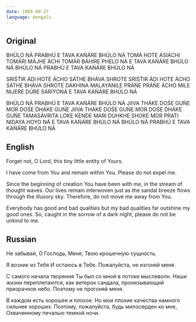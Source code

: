 ```yaml
---
date: 1985-09-27
language: bengali
---
```


## Original

BHÚLO NÁ PRABHÚ
E TAVA KAŃÁRE BHÚLO NÁ
TOMÁ HOTE ÁSIÁCHI
TOMÁRI MÁJHE ÁCHI
TOMÁR BÁHIRE PHELO NÁ
E TAVA KAŃÁRE BHÚLO NÁ
BHÚLO NÁ PRABHÚ
E TAVA KAŃÁRE BHÚLO NÁ

SRIŚT́IR ÁDI HOTE
ÁCHO SÁTHE BHÁVA SHROTE
SRIŚT́IR ÁDI HOTE
ÁCHO SÁTHE BHÁVA SHROTE
DAKHINA MALAYÁNILE
PRÁŃE PRÁŃE ÁCHO MILE
NIJERE DÚRE SARIYONÁ
E TAVA KAŃÁRE BHÚLO NÁ

BHÚLO NÁ PRABHÚ
E TAVA KAŃÁRE BHÚLO NÁ
JIIVA THÁKE DOŚE GUŃE
MOR DOŚE D́HÁKE GUŃE
JIIVA THÁKE DOŚE GUŃE
MOR DOŚE D́HÁKE GUŃE
TAMASÁVRITA LOKE
KENDE MARI DUHKHE SHOKE
MOR PRATI NIDAYA HOYO NÁ
E TAVA KAŃÁRE BHÚLO NÁ
BHÚLO NÁ PRABHÚ
E TAVA KAŃÁRE BHÚLO NÁ

## English

Forget not,
O Lord,
this tiny little entity of Yours.

I have come from You
and remain within You.
Please do not expel me.

Since the beginning of creation
You have been with me,
in the stream of thought waves.
Our lives remain interwoven just
as the sandal breeze flows through the illusory sky.
Therefore, do not move me away from You.

Everybody has good and bad qualities
but my bad qualities far outshine my good ones.
So, caught in the sorrow of a dark night,
please do not be unkind to me.

## Russian

Не забывай,
О Господь,
Меня, Твою крошечную сущность.

Я возник из Тебя
И остаюсь в Тебе.
Пожалуйста, не изгоняй меня.

С самого начала творения
Ты был со мной
в потоке мыслеволн.
Наши жизни переплетаются,
как ветерок сандала, пронизывающий призрачное небо.
Поэтому не прогоняй меня.

В каждом есть хорошее и плохое.
Но мои плохие качества намного сильнее хороших.
Поэтому, пожалуйста, будь милосерден ко мне,
Охваченному печалью темной ночи.
